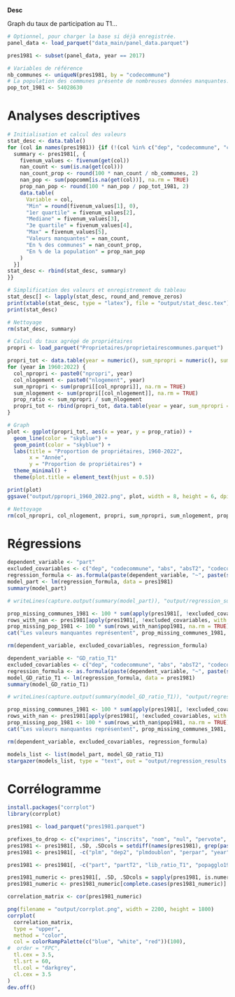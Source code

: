 **Desc**

Graph du taux de participation au T1...


```r
# Optionnel, pour charger la base si déjà enregistrée.
panel_data <- load_parquet("data_main/panel_data.parquet")

pres1981 <- subset(panel_data, year == 2017)
```

```r
# Variables de référence
nb_communes <- uniqueN(pres1981, by = "codecommune")
# La population des communes présente de nombreuses données manquantes. Pour connaître la population totale, utilisons plutôt les estimations de l'Insee : https://www.insee.fr/fr/statistiques/serie/000067670
pop_tot_1981 <- 54028630
```

# Analyses descriptives

```r
# Initialisation et calcul des valeurs
stat_desc <- data.table()
for (col in names(pres1981)) {if (!(col %in% c("dep", "codecommune", "codecommune2"))) {
  summary <- pres1981[, {
    fivenum_values <- fivenum(get(col))
    nan_count <- sum(is.na(get(col)))
    nan_count_prop <- round(100 * nan_count / nb_communes, 2)
    nan_pop <- sum(popcomm[is.na(get(col))], na.rm = TRUE)
    prop_nan_pop <- round(100 * nan_pop / pop_tot_1981, 2)
    data.table(
      Variable = col,
      "Min" = round(fivenum_values[1], 0),
      "1er quartile" = fivenum_values[2],
      "Mediane" = fivenum_values[3],
      "3e quartile" = fivenum_values[4],
      "Max" = fivenum_values[5],
      "Valeurs manquantes" = nan_count,
      "En % des communes" = nan_count_prop,
      "En % de la population" = prop_nan_pop
    )
  }]
stat_desc <- rbind(stat_desc, summary)
}}

# Simplification des valeurs et enregistrement du tableau
stat_desc[] <- lapply(stat_desc, round_and_remove_zeros)
print(xtable(stat_desc, type = "latex"), file = "output/stat_desc.tex")
print(stat_desc)

# Nettoyage
rm(stat_desc, summary)
```

```r
# Calcul du taux agrégé de propriétaires
propri <- load_parquet("Proprietaires/proprietairescommunes.parquet")

propri_tot <- data.table(year = numeric(), sum_npropri = numeric(), sum_nlogement = numeric(), prop_ratio = numeric())
for (year in 1960:2022) {
  col_npropri <- paste0("npropri", year)
  col_nlogement <- paste0("nlogement", year)
  sum_npropri <- sum(propri[[col_npropri]], na.rm = TRUE)
  sum_nlogement <- sum(propri[[col_nlogement]], na.rm = TRUE)
  prop_ratio <- sum_npropri / sum_nlogement
  propri_tot <- rbind(propri_tot, data.table(year = year, sum_npropri = sum_npropri, sum_nlogement = sum_nlogement, prop_ratio = prop_ratio))
}

# Graph
plot <- ggplot(propri_tot, aes(x = year, y = prop_ratio)) +
  geom_line(color = "skyblue") +
  geom_point(color = "skyblue") +
  labs(title = "Proportion de propriétaires, 1960-2022",
       x = "Année",
       y = "Proportion de propriétaires") +
  theme_minimal() +
  theme(plot.title = element_text(hjust = 0.5))

print(plot)
ggsave("output/ppropri_1960_2022.png", plot, width = 8, height = 6, dpi = 300)

# Nettoyage
rm(col_npropri, col_nlogement, propri, sum_npropri, sum_nlogement, prop_ratio, propri_tot, year, plot)
```

# Régressions

```r
dependent_variable <- "part"
excluded_covariables <- c("dep", "codecommune", "abs", "absT2", "codecommune2", "part", "partT2", "GD_ratio_T1", "GD_ratio_T2", "lib_ratio_T1")
regression_formula <- as.formula(paste(dependent_variable, "~", paste(setdiff(names(pres1981), excluded_covariables), collapse = "+")))
model_part <- lm(regression_formula, data = pres1981)
summary(model_part)

# writeLines(capture.output(summary(model_part)), "output/regression_summary_part.txt")

prop_missing_communes_1981 <- 100 * sum(apply(pres1981[, !excluded_covariables, with = FALSE], 1, function(row) any(is.na(row)))) / nb_communes
rows_with_nan <- pres1981[apply(pres1981[, !excluded_covariables, with = FALSE], 1, function(row) any(is.na(row))), ]
prop_missing_pop_1981 <- 100 * sum(rows_with_nan$pop1981, na.rm = TRUE) / pop_tot_1981
cat("Les valeurs manquantes représentent", prop_missing_communes_1981, "% des communes et", prop_missing_pop_1981, "% de la population en 1981.")

rm(dependent_variable, excluded_covariables, regression_formula)
```

```r
dependent_variable <- "GD_ratio_T1"
excluded_covariables <- c("dep", "codecommune", "abs", "absT2", "codecommune2", "part", "partT2", "GD_ratio_T1", "GD_ratio_T2", "lib_ratio_T1")
regression_formula <- as.formula(paste(dependent_variable, "~", paste(setdiff(names(pres1981), excluded_covariables), collapse = "+")))
model_GD_ratio_T1 <- lm(regression_formula, data = pres1981)
summary(model_GD_ratio_T1)

# writeLines(capture.output(summary(model_GD_ratio_T1)), "output/regression_summary_GD_ratio_T1.txt")

prop_missing_communes_1981 <- 100 * sum(apply(pres1981[, !excluded_covariables, with = FALSE], 1, function(row) any(is.na(row)))) / nb_communes
rows_with_nan <- pres1981[apply(pres1981[, !excluded_covariables, with = FALSE], 1, function(row) any(is.na(row))), ]
prop_missing_pop_1981 <- 100 * sum(rows_with_nan$pop1981, na.rm = TRUE) / pop_tot_1981
cat("Les valeurs manquantes représentent", prop_missing_communes_1981, "% des communes et", prop_missing_pop_1981, "% de la population en 1981.")

rm(dependent_variable, excluded_covariables, regression_formula)
```

```r
models_list <- list(model_part, model_GD_ratio_T1)
stargazer(models_list, type = "text", out = "output/regression_results.txt")
```

# Corrélogramme

```r
install.packages("corrplot")
library(corrplot)

pres1981 <- load_parquet("pres1981.parquet")

prefixes_to_drop <- c("exprimes", "inscrits", "nom", "nul", "pervote", "ppar", "pvoix", "pvote", "voix", "vot")
pres1981 <- pres1981[, .SD, .SDcols = setdiff(names(pres1981), grep(paste0("^", paste(prefixes_to_drop, collapse = "|")), names(pres1981), value = TRUE))]
pres1981 <- pres1981[, -c("plm", "dep2", "plmdoublon", "perpar", "year")]

pres1981 <- pres1981[, -c("part", "partT2", "lib_ratio_T1", "popagglo1981", "prop0141981", "pclerge1791", "prefract1791", "pclerge1856", "pmessalisants1950", "age1981")]

pres1981_numeric <- pres1981[, .SD, .SDcols = sapply(pres1981, is.numeric)]
pres1981_numeric <- pres1981_numeric[complete.cases(pres1981_numeric)]

correlation_matrix <- cor(pres1981_numeric)

png(filename = "output/corrplot.png", width = 2200, height = 1800)
corrplot(
  correlation_matrix,
  type = "upper",
  method = "color",
  col = colorRampPalette(c("blue", "white", "red"))(100),
#  order = "FPC",
  tl.cex = 3.5,
  tl.srt = 60,
  tl.col = "darkgrey",
  cl.cex = 3.5
)
dev.off()
```

